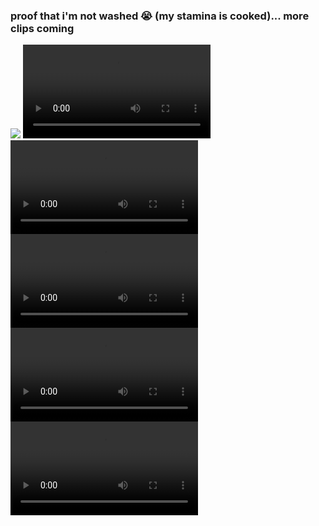 <h3>proof that i'm not washed 😭 (my stamina is cooked)... more clips coming</h3>
<img src='../images/footy/f1.JPG' className='w-[90vw]'></img>
<video className='w-[90vw]' controls>
  <source src="../video/footy/footy05.mp4" type="video/mp4"/>
  Your browser does not support the video tag.
</video>
<video className='w-[90vw]' controls>
  <source src="../video/footy/footy04.mp4" type="video/mp4"/>
  Your browser does not support the video tag.
</video>
<video className='w-[90vw]' controls>
  <source src="../video/footy/footy03.mp4" type="video/mp4"/>
  Your browser does not support the video tag.
</video>
<video className='w-[90vw]' controls>
  <source src="../video/footy/footy02.mp4" type="video/mp4"/>
  Your browser does not support the video tag.
</video>
<video className='w-[90vw]' controls>
  <source src="../video/footy/footy01.mp4" type="video/mp4"/>
  Your browser does not support the video tag.
</video>
